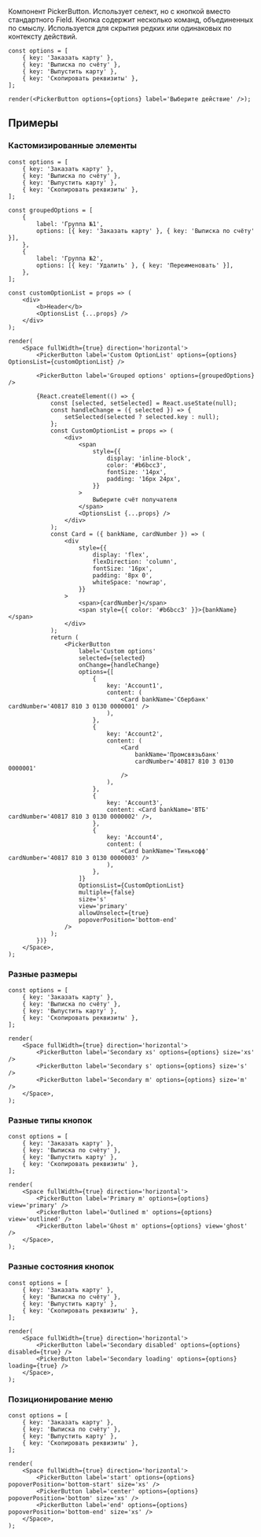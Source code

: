 Компонент PickerButton. Использует селект, но с кнопкой вместо стандартного Field.
Кнопка содержит несколько команд, объединенных по смыслу. Используется для скрытия редких или одинаковых по контексту действий.

```tsx live
const options = [
    { key: 'Заказать карту' },
    { key: 'Выписка по счёту' },
    { key: 'Выпустить карту' },
    { key: 'Скопировать реквизиты' },
];

render(<PickerButton options={options} label='Выберите действие' />);
```

## Примеры

### Кастомизированные элементы

```tsx live
const options = [
    { key: 'Заказать карту' },
    { key: 'Выписка по счёту' },
    { key: 'Выпустить карту' },
    { key: 'Скопировать реквизиты' },
];

const groupedOptions = [
    {
        label: 'Группа №1',
        options: [{ key: 'Заказать карту' }, { key: 'Выписка по счёту' }],
    },
    {
        label: 'Группа №2',
        options: [{ key: 'Удалить' }, { key: 'Переименовать' }],
    },
];

const customOptionList = props => (
    <div>
        <b>Header</b>
        <OptionsList {...props} />
    </div>
);

render(
    <Space fullWidth={true} direction='horizontal'>
        <PickerButton label='Custom OptionList' options={options} OptionsList={customOptionList} />

        <PickerButton label='Grouped options' options={groupedOptions} />

        {React.createElement(() => {
            const [selected, setSelected] = React.useState(null);
            const handleChange = ({ selected }) => {
                setSelected(selected ? selected.key : null);
            };
            const CustomOptionList = props => (
                <div>
                    <span
                        style={{
                            display: 'inline-block',
                            color: '#b6bcc3',
                            fontSize: '14px',
                            padding: '16px 24px',
                        }}
                    >
                        Выберите счёт получателя
                    </span>
                    <OptionsList {...props} />
                </div>
            );
            const Card = ({ bankName, cardNumber }) => (
                <div
                    style={{
                        display: 'flex',
                        flexDirection: 'column',
                        fontSize: '16px',
                        padding: '8px 0',
                        whiteSpace: 'nowrap',
                    }}
                >
                    <span>{cardNumber}</span>
                    <span style={{ color: '#b6bcc3' }}>{bankName}</span>
                </div>
            );
            return (
                <PickerButton
                    label='Custom options'
                    selected={selected}
                    onChange={handleChange}
                    options={[
                        {
                            key: 'Account1',
                            content: (
                                <Card bankName='Сбербанк' cardNumber='40817 810 3 0130 0000001' />
                            ),
                        },
                        {
                            key: 'Account2',
                            content: (
                                <Card
                                    bankName='Промсвязьбанк'
                                    cardNumber='40817 810 3 0130 0000001'
                                />
                            ),
                        },
                        {
                            key: 'Account3',
                            content: <Card bankName='ВТБ' cardNumber='40817 810 3 0130 0000002' />,
                        },
                        {
                            key: 'Account4',
                            content: (
                                <Card bankName='Тинькофф' cardNumber='40817 810 3 0130 0000003' />
                            ),
                        },
                    ]}
                    OptionsList={CustomOptionList}
                    multiple={false}
                    size='s'
                    view='primary'
                    allowUnselect={true}
                    popoverPosition='bottom-end'
                />
            );
        })}
    </Space>,
);
```

### Разные размеры

```tsx live
const options = [
    { key: 'Заказать карту' },
    { key: 'Выписка по счёту' },
    { key: 'Выпустить карту' },
    { key: 'Скопировать реквизиты' },
];

render(
    <Space fullWidth={true} direction='horizontal'>
        <PickerButton label='Secondary xs' options={options} size='xs' />
        <PickerButton label='Secondary s' options={options} size='s' />
        <PickerButton label='Secondary m' options={options} size='m' />
    </Space>,
);
```

### Разные типы кнопок

```tsx live
const options = [
    { key: 'Заказать карту' },
    { key: 'Выписка по счёту' },
    { key: 'Выпустить карту' },
    { key: 'Скопировать реквизиты' },
];

render(
    <Space fullWidth={true} direction='horizontal'>
        <PickerButton label='Primary m' options={options} view='primary' />
        <PickerButton label='Outlined m' options={options} view='outlined' />
        <PickerButton label='Ghost m' options={options} view='ghost' />
    </Space>,
);
```

### Разные состояния кнопок

```tsx live
const options = [
    { key: 'Заказать карту' },
    { key: 'Выписка по счёту' },
    { key: 'Выпустить карту' },
    { key: 'Скопировать реквизиты' },
];

render(
    <Space fullWidth={true} direction='horizontal'>
        <PickerButton label='Secondary disabled' options={options} disabled={true} />
        <PickerButton label='Secondary loading' options={options} loading={true} />
    </Space>,
);
```

### Позиционирование меню

```tsx live
const options = [
    { key: 'Заказать карту' },
    { key: 'Выписка по счёту' },
    { key: 'Выпустить карту' },
    { key: 'Скопировать реквизиты' },
];

render(
    <Space fullWidth={true} direction='horizontal'>
        <PickerButton label='start' options={options} popoverPosition='bottom-start' size='xs' />
        <PickerButton label='center' options={options} popoverPosition='bottom' size='xs' />
        <PickerButton label='end' options={options} popoverPosition='bottom-end' size='xs' />
    </Space>,
);
```
